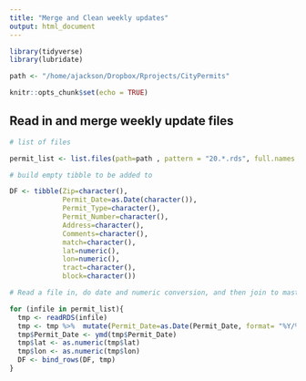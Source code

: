```yaml
---
title: "Merge and Clean weekly updates"
output: html_document
---
```


```r
library(tidyverse)
library(lubridate)

path <- "/home/ajackson/Dropbox/Rprojects/CityPermits"

knitr::opts_chunk$set(echo = TRUE)
```

##  Read in and merge weekly update files

```r

# list of files

permit_list <- list.files(path=path , pattern = "20.*.rds", full.names = TRUE)

# build empty tibble to be added to

DF <- tibble(Zip=character(),
             Permit_Date=as.Date(character()),
             Permit_Type=character(),
             Permit_Number=character(),
             Address=character(),
             Comments=character(),
             match=character(),
             lat=numeric(),
             lon=numeric(),
             tract=character(),
             block=character())

# Read a file in, do date and numeric conversion, and then join to master

for (infile in permit_list){
  tmp <- readRDS(infile)
  tmp <- tmp %>%  mutate(Permit_Date=as.Date(Permit_Date, format= "%Y/%m/%d"))
  tmp$Permit_Date <- ymd(tmp$Permit_Date)
  tmp$lat <- as.numeric(tmp$lat)
  tmp$lon <- as.numeric(tmp$lon)
  DF <- bind_rows(DF, tmp)
}


```



